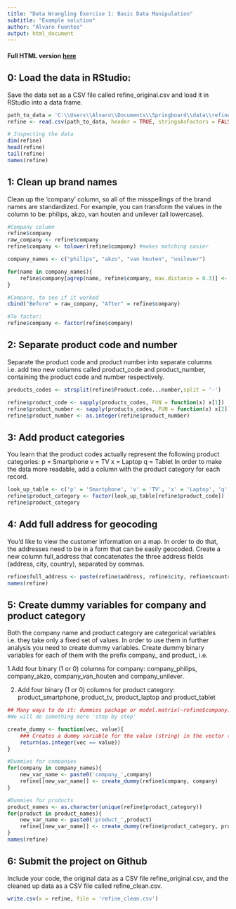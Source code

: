 ```yaml
---
title: "Data Wrangling Exercise 1: Basic Data Manipulation"
subtitle: "Example solution"
author: "Alvaro Fuentes"
output: html_document
---
```


#### Full HTML version [here](https://cdn.rawgit.com/quantcompany/Springboard_FDS/master/Ex1.html)

## 0: Load the data in RStudio:
Save the data set as a CSV file called refine_original.csv and load it in RStudio into a data frame.


```r
path_to_data = 'C:\\Users\\Alvaro\\Documents\\Springboard\\data\\refine_original.csv'
refine <- read.csv(path_to_data, header = TRUE, stringsAsFactors = FALSE)

# Inspecting the data
dim(refine)
head(refine)
tail(refine)
names(refine)
```

## 1: Clean up brand names
Clean up the 'company' column, so all of the misspellings of the brand names are standardized. For example, you can transform the values in the column to be: philips, akzo, van houten and unilever (all lowercase).

```r
#Company column
refine$company
raw_company <- refine$company
refine$company <- tolower(refine$company) #makes matching easier

company_names <- c("philips", "akzo", "van houten", "unilever")

for(name in company_names){
    refine$company[agrep(name, refine$company, max.distance = 0.3)] <- name
}

#Compare, to see if it worked
cbind("Before" = raw_company, "After" = refine$company)

#To factor:
refine$company <- factor(refine$company)

```

## 2: Separate product code and number
Separate the product code and product number into separate columns i.e. add two new columns called product_code and product_number, containing the product code and number respectively.

```r
products_codes <- strsplit(refine$Product.code...number,split = '-')

refine$product_code <- sapply(products_codes, FUN = function(x) x[1])
refine$product_number <- sapply(products_codes, FUN = function(x) x[2])
refine$product_number <- as.integer(refine$product_number)

```

## 3: Add product categories
You learn that the product codes actually represent the following product categories:
p = Smartphone
v = TV
x = Laptop
q = Tablet
In order to make the data more readable, add a column with the product category for each record.
```r
look_up_table <- c('p' = 'Smartphone', 'v' = 'TV', 'x' = 'Laptop', 'q' = 'Tablet')
refine$product_category <- factor(look_up_table[refine$product_code])
refine$product_category
```

## 4: Add full address for geocoding
You'd like to view the customer information on a map. In order to do that, the addresses need to be in a form that can be easily geocoded. Create a new column full_address that concatenates the three address fields (address, city, country), separated by commas.

```r
refine$full_address <- paste(refine$address, refine$city, refine$country,sep = ', ')
names(refine)

```

## 5: Create dummy variables for company and product category
Both the company name and product category are categorical variables i.e. they take only a fixed set of values. In order to use them in further analysis you need to create dummy variables. Create dummy binary variables for each of them with the prefix company_ and product_ i.e.

1.Add four binary (1 or 0) columns for company: company_philips, company_akzo, company_van_houten and company_unilever.

2. Add four binary (1 or 0) columns for product category: product_smartphone, product_tv, product_laptop and product_tablet

```r
## Many ways to do it: dummies package or model.matrix(~refine$company)
#We will do something more 'step by step'

create_dummy <- function(vec, value){
    ### Creates a dummy variable for the value (string) in the vector (vec)
    return(as.integer(vec == value))
}

#Dummies for companies
for(company in company_names){
    new_var_name <- paste0('company_',company)
    refine[[new_var_name]] <- create_dummy(refine$company, company)
}

#Dummies for products
product_names <- as.character(unique(refine$product_category))
for(product in product_names){
    new_var_name <- paste0('product_',product)
    refine[[new_var_name]] <- create_dummy(refine$product_category, product)
}
names(refine)
```

## 6: Submit the project on Github
Include your code, the original data as a CSV file refine_original.csv, and the cleaned up data as a CSV file called refine_clean.csv.

```r
write.csv(x = refine, file = 'refine_clean.csv')
```